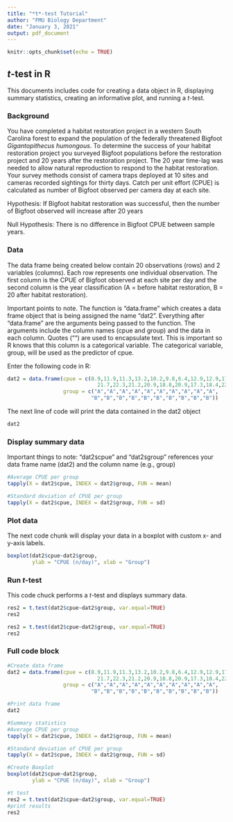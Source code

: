 ```yaml
---
title: "*t*-test Tutorial"
author: "FMU Biology Department"
date: "January 3, 2021"
output: pdf_document
---
```


```r
knitr::opts_chunk$set(echo = TRUE)
```
## *t*-test in R
This documents includes code for creating a data object in R, displaying summary statistics, creating an informative plot, and running a *t*-test.

### Background
You have completed a habitat restoration project in a western South Carolina forest to expand the population of the federally threatened Bigfoot *Gigantopithecus humongous*. To determine the success of your habitat restoration project you surveyed Bigfoot populations before the restoration project and 20 years after the restoration project. The 20 year time-lag was needed to allow natural reproduction to respond to the habitat restoration. Your survey methods consist of camera traps deployed at 10 sites and cameras recorded sightings for thirty days. Catch per unit effort (CPUE) is calculated as number of Bigfoot observed per camera day at each site.

Hypothesis: If Bigfoot habitat restoration was successful, then the number of Bigfoot observed will increase after 20 years

Null Hypothesis: There is no difference in Bigfoot CPUE between sample years.

### Data
The data frame being created below contain 20 observations (rows) and 2 variables (columns). Each row represents one individual observation. The first column is the CPUE of Bigfoot observed at each site per day and the second column is the year classification (A = before habitat restoration, B = 20 after habitat restoration). 

Important points to note. The function is "data.frame" which creates a data frame object that is being assigned the name "dat2". Everything after "data.frame" are the arguments being passed to the function. The arguments include the column names (cpue and group) and the data in each column. Quotes ("") are used to encapsulate text. This is important so R knows that this column is a categorical variable. The categorical variable, group, will be used as the predictor of cpue.

Enter the following code in R:
```r
dat2 = data.frame(cpue = c(8.9,11.9,11.3,13.2,10.2,9.8,6.4,12.9,12.9,17.1,
                             21.7,22.3,21.2,20.9,18.8,20.9,17.3,18.4,22.8,21.3),
                  group = c("A","A","A","A","A","A","A","A","A","A",
                           "B","B","B","B","B","B","B","B","B","B"))
```

The next line of code will print the data contained in the dat2 object
```r
dat2
```

### Display summary data
Important things to note: "dat2`$`cpue" and "dat2`$`group" references your data frame name (dat2) and the column name (e.g., group)
```r
#Average CPUE per group
tapply(X = dat2$cpue, INDEX = dat2$group, FUN = mean)

#Standard deviation of CPUE per group
tapply(X = dat2$cpue, INDEX = dat2$group, FUN = sd)

```
### Plot data
The next code chunk will display your data in a boxplot with custom x- and y-axis labels.
```r
boxplot(dat2$cpue~dat2$group,
        ylab = "CPUE (n/day)", xlab = "Group")
```

\pagebreak
### Run *t*-test
This code chuck performs a *t*-test and displays summary data.

```r
res2 = t.test(dat2$cpue~dat2$group, var.equal=TRUE)
res2
```

```r
res2 = t.test(dat2$cpue~dat2$group, var.equal=TRUE)
res2
```
\pagebreak
### Full code block
```r
#Create data frame
dat2 = data.frame(cpue = c(8.9,11.9,11.3,13.2,10.2,9.8,6.4,12.9,12.9,17.1,
                             21.7,22.3,21.2,20.9,18.8,20.9,17.3,18.4,22.8,21.3),
                  group = c("A","A","A","A","A","A","A","A","A","A",
                           "B","B","B","B","B","B","B","B","B","B"))

#Print data frame
dat2

#Summary statistics
#Average CPUE per group
tapply(X = dat2$cpue, INDEX = dat2$group, FUN = mean)

#Standard deviation of CPUE per group
tapply(X = dat2$cpue, INDEX = dat2$group, FUN = sd)

#Create Boxplot
boxplot(dat2$cpue~dat2$group,
        ylab = "CPUE (n/day)", xlab = "Group")

#t test
res2 = t.test(dat2$cpue~dat2$group, var.equal=TRUE)
#print results
res2


```